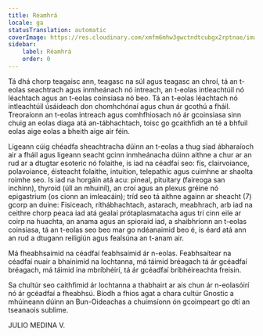```yaml
---
title: Réamhrá
locale: ga
statusTranslation: automatic
coverImage: https://res.cloudinary.com/xmfm6mhw3gwctndtcubgx2rptnae/image/upload/v1741354450/small_cover_introduccion_a_la_gnosis_57a3fc8d72.webp
sidebar:
    label: Réamhrá
    order: 0
---
```

Tá dhá chorp teagaisc ann, teagasc na súl agus teagasc an chroí, tá an t-eolas seachtrach agus inmheánach nó intreach, an t-eolas intleachtúil nó léachtach agus an t-eolas coinsiasa nó beo. Tá an t-eolas léachtach nó intleachtúil úsáideach don chomhchónaí agus chun ár gcothú a fháil. Treoraíonn an t-eolas intreach agus comhfhiosach nó ár gcoinsiasa sinn chuig an eolas diaga atá an-tábhachtach, toisc go gcaithfidh an té a bhfuil eolas aige eolas a bheith aige air féin.

Ligeann cúig chéadfa sheachtracha dúinn an t-eolas a thug siad ábharaíoch air a fháil agus ligeann seacht gcinn inmheánacha dúinn aithne a chur ar an rud ar a dtugtar esoteric nó folaithe, is iad na céadfaí seo: fís, clairvoiance, polavoiance, éisteacht folaithe, intuition, telepathic agus cuimhne ar shaolta roimhe seo. Is iad na horgáin atá acu: pineal, pituitary (faireoga san inchinn), thyroid (úll an mhuiníl), an croí agus an plexus gréine nó epigastrium (os cionn an imleacáin); tríd seo tá aithne againn ar sheacht (7) gcorp an duine: Fisiceach, ríthábhachtach, astarach, meabhrach, arb iad na ceithre chorp peaca iad atá gealaí prótaplasmatacha agus trí cinn eile ar coirp na huachta, an anama agus an spioraid iad, a shaibhríonn an t-eolas coinsiasa, tá an t-eolas seo beo mar go ndéanaimid beo é, is éard atá ann an rud a dtugann reiligiún agus fealsúna an t-anam air.

Má fheabhsaímid na céadfaí feabhsaímid ár n-eolas. Feabhsaítear na céadfaí nuair a bhainimid na lochtanna, má táimid bréagach tá ár gcéadfaí bréagach, má táimid ina mbríbhéirí, tá ár gcéadfaí bríbhéireachta freisin.

Sa chultúr seo caithfimid ár lochtanna a thabhairt ar ais chun ár n-eolasóirí nó ár gcéadfaí a fheabhsú. Bíodh a fhios agat a chara cultúr Gnostic a mhúineann dúinn an Bun-Oideachas a chuimsíonn ón gcoimpeart go dtí an tseanaois sublime.

JULIO MEDINA V.
